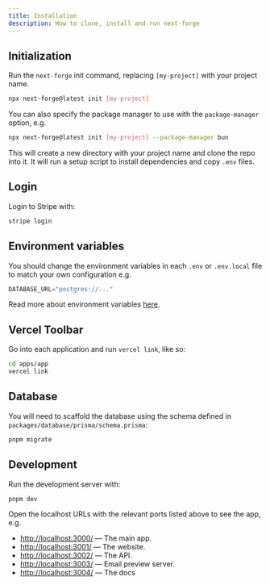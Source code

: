 ```yaml
---
title: Installation
description: How to clone, install and run next-forge
---
```


## Initialization

Run the `next-forge` init command, replacing `[my-project]` with your project name.

```sh Terminal
npx next-forge@latest init [my-project]
```

You can also specify the package manager to use with the `package-manager` option, e.g.

```sh Terminal
npx next-forge@latest init [my-project] --package-manager bun
```

This will create a new directory with your project name and clone the repo into it. It will run a setup script to install dependencies and copy `.env` files.

## Login

Login to Stripe with:

```sh Terminal
stripe login
```

## Environment variables

You should change the environment variables in each `.env` or `.env.local` file to match your own configuration e.g.

```js .env.local
DATABASE_URL="postgres://..."
```

Read more about environment variables [here](/env).

## Vercel Toolbar

Go into each application and run `vercel link`, like so:

```sh Terminal
cd apps/app
vercel link
```

## Database

You will need to scaffold the database using the schema defined in `packages/database/prisma/schema.prisma`:

```sh Terminal
pnpm migrate
```

## Development

Run the development server with:

```sh Terminal
pnpm dev
```

Open the localhost URLs with the relevant ports listed above to see the app, e.g.

- [http://localhost:3000/](http://localhost:3000/) — The main app.
- [http://localhost:3001/](http://localhost:3001/) — The website.
- [http://localhost:3002/](http://localhost:3002/) — The API.
- [http://localhost:3003/](http://localhost:3003/) — Email preview server.
- [http://localhost:3004/](http://localhost:3004/) — The docs
